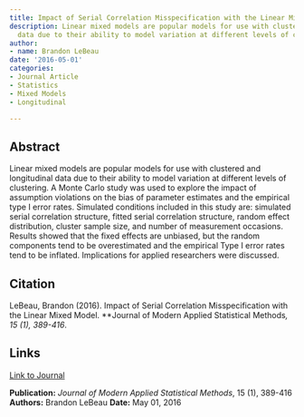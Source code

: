 ```yaml
---
title: Impact of Serial Correlation Misspecification with the Linear Mixed Model
description: Linear mixed models are popular models for use with clustered and longitudinal
  data due to their ability to model variation at different levels of clustering.
author:
- name: Brandon LeBeau
date: '2016-05-01'
categories:
- Journal Article
- Statistics
- Mixed Models
- Longitudinal

---
```


## Abstract

Linear mixed models are popular models for use with clustered and longitudinal data due to their ability to model variation at different levels of clustering. A Monte Carlo study was used to explore the impact of assumption violations on the bias of parameter estimates and the empirical type I error rates. Simulated conditions included in this study are: simulated serial correlation structure, fitted serial correlation structure, random effect distribution, cluster sample size, and number of measurement occasions. Results showed that the fixed effects are unbiased, but the random components tend to be overestimated and the empirical Type I error rates tend to be inflated. Implications for applied researchers were discussed.

## Citation

LeBeau, Brandon (2016). Impact of Serial Correlation Misspecification with the Linear Mixed Model. **Journal of Modern Applied Statistical Methods*, 15 (1), 389-416*.

## Links

[Link to Journal](http://digitalcommons.wayne.edu/cgi/viewcontent.cgi?article=1915&context=jmasm){.pub-link}

::: {.pub-info}
**Publication:** *Journal of Modern Applied Statistical Methods*, 15 (1), 389-416  **Authors:** Brandon LeBeau  **Date:** May 01, 2016
:::


